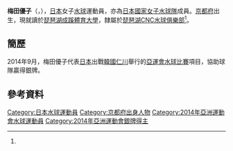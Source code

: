 {{Infobox handball biography
<!--水球運動員模版尚未建立，暫使用功能相同的手球運動員模版-->
| name                = {{lang|ja|梅田 優子}}<br/>{{lang|ja|うめだ ゆうこ}}
| image               = 
| fullname            =
| nationality         = 
| birth_date          = {{birth_date_and_age|1994|3|4}}
| birth_place         = {{JPN}}[[京都府|京都府]]<ref name="profile">{{cite web|title=仁川アジア競技大会2014 ＞ 日本代表選手団 ＞ 梅田 優子|url=http://www.joc.or.jp/games/asia/2014/japan/waterpolo/umedayuko.html|publisher=2014 JAPANESE OLYMPIC COMMITTEE|accessdate=2014-10-01|archive-date=2014-10-06|archive-url=https://web.archive.org/web/20141006214831/http://www.joc.or.jp/games/asia/2014/japan/waterpolo/umedayuko.html|dead-url=no}}{{ja}}</ref>
| height              = {{height|m=1.68}}<ref name="仁川亞運">{{cite web|title=Profile - UMEDA Yuko|url=http://www.incheon2014ag.org/Sports/Biographies/Athletes_Profile/?ParticCode=5103396&lang=en|publisher=2014年仁川亞運會官方網站|deadurl=yes|archiveurl=https://web.archive.org/web/20141002022251/http://www.incheon2014ag.org/Sports/Biographies/Athletes_Profile/?ParticCode=5103396&lang=en|archivedate=2014-10-02}}{{en}}</ref>
| weight              = {{weight|kg=53}}<ref name="仁川亞運"/>
| position            = 守門員
| nickname            =
| currentclub         = [[日體俱樂部|日體俱樂部]]
| clubnumber          = 
| youthyears          = 
| youthclubs          = 
| years               = 
| clubs               = 
| nationalyears       = 
| nationalteam        = 
| nationalcaps(goals) = 
| title               =
| titleyears          =
| titleplace          =
| ntupdate            = 
| medaltable          = 
{{MedalSport | 女子[[水球|水球]]}}
{{MedalCountry | {{JPN}}}}
{{MedalCompetition | [[亞洲運動會|亞洲運動會]]}}
{{MedalSilver | [[2014年亞洲運動會|2014年 仁川]] | [[2014年亞洲運動會水球比賽|女子隊際]]}}
}}
'''梅田優子'''（{{lang|en|'''UMEDA Yuko'''}}，{{bd|1994年|3月4日}}），[[日本|日本]]女子[[水球|水球]]運動員，亦為[[日本國家女子水球隊|日本國家女子水球隊]]成員。[[京都府|京都府]]出生，現就讀於[[琵琶湖成蹊體育大學|琵琶湖成蹊體育大學]]，隸屬於[[琵琶湖CNC水球俱樂部|琵琶湖CNC水球俱樂部]]<ref name="profile"/>。

==簡歷==
2014年9月，梅田優子代表[[2014年亞洲運動會日本代表團|日本]]出戰[[韓國|韓國]][[仁川|仁川]]舉行的[[2014年亞洲運動會|亞運會]][[2014年亞洲運動會水球比賽|水球比賽]]項目，協助球隊贏得銀牌。

==參考資料==
{{Reflist}}

{{2014年亞洲運動會日本國家女子水球隊}}
{{DEFAULTSORT:UMEDA Yuko}}
[[Category:日本水球運動員|Category:日本水球運動員]]
[[Category:京都府出身人物|Category:京都府出身人物]]
[[Category:2014年亞洲運動會水球運動員|Category:2014年亞洲運動會水球運動員]]
[[Category:2014年亞洲運動會銀牌得主|Category:2014年亞洲運動會銀牌得主]]